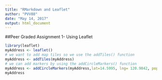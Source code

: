 ```yaml
---
title: "RMarkdown and Leaflet"
author: "PVV88"
date: "May 14, 2017"
output: html_document
---
```


##Peer Graded Assignment 1- Using Leaflet

```r
library(leaflet)
myAddress <- leaflet()
# we want to add map tiles so we use the addTiles() function
myAddress <- addTiles(myAddress)
# we can add markers by using the addCircleMarkers() function
myAddress <- addCircleMarkers(myAddress,lat=14.5995, lng= 120.9842, popup ="My Address", color = "red", radius = 100)
myAddress
```
